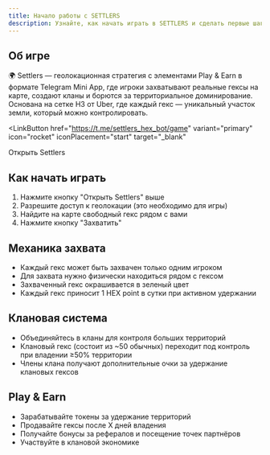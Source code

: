 ```yaml
---
title: Начало работы с SETTLERS
description: Узнайте, как начать играть в SETTLERS и сделать первые шаги в игре.
---
```




## Об игре

🌍 Settlers — геолокационная стратегия с элементами Play & Earn в формате Telegram Mini App, где игроки захватывают реальные гексы на карте, создают кланы и борются за территориальное доминирование. Основана на сетке H3 от Uber, где каждый гекс — уникальный участок земли, который можно контролировать.

<LinkButton
  href="https://t.me/settlers_hex_bot/game"
  variant="primary"
  icon="rocket"
  iconPlacement="start"
  target="_blank"
>
  Открыть Settlers
</LinkButton>


## Как начать играть

1. Нажмите кнопку "Открыть Settlers" выше
2. Разрешите доступ к геолокации (это необходимо для игры)
3. Найдите на карте свободный гекс рядом с вами
4. Нажмите кнопку "Захватить"


## Механика захвата

- Каждый гекс может быть захвачен только одним игроком
- Для захвата нужно физически находиться рядом с гексом
- Захваченный гекс окрашивается в зеленый цвет
- Каждый гекс приносит 1 HEX point в сутки при активном удержании

## Клановая система

- Объединяйтесь в кланы для контроля больших территорий
- Клановый гекс (состоит из ~50 обычных) переходит под контроль при владении ≥50% территории
- Члены клана получают дополнительные очки за удержание клановых гексов <Badge text="TBI" />

## Play & Earn

- Зарабатывайте токены за удержание территорий
- Продавайте гексы после X дней владения
- Получайте бонусы за рефералов и посещение точек партнёров
- Участвуйте в клановой экономике


